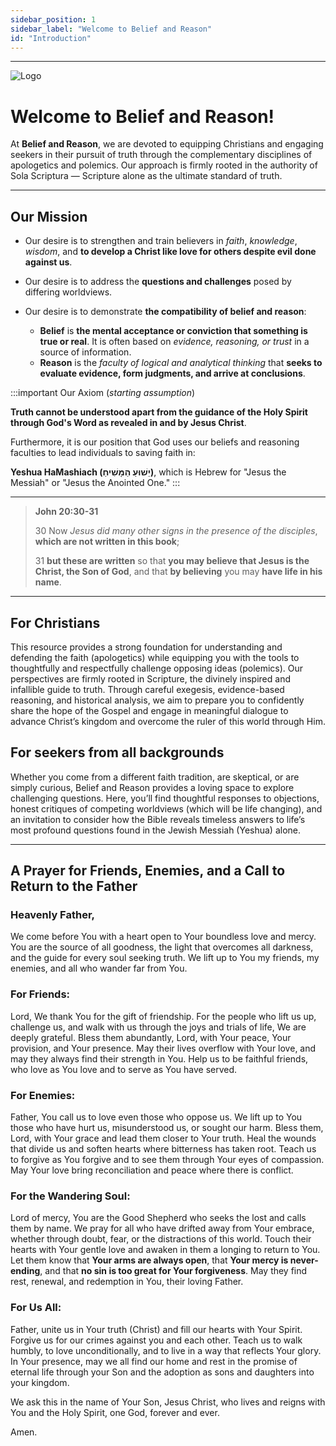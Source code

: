 ```yaml
---
sidebar_position: 1
sidebar_label: "Welcome to Belief and Reason"
id: "Introduction"
---
```


---

<div style={{ display: 'flex', alignItems: 'center', marginBottom: '20px' }}>
  <img 
    src="/img/living-water.svg" 
    alt="Logo" 
    style={{ width: '50px', height: '50px', marginRight: '10px' }}
  />
  <h1 style={{ margin: 0 }}>Welcome to Belief and Reason!</h1>
</div>


At **Belief and Reason**, we are devoted to equipping Christians and engaging seekers in their pursuit of truth through the complementary disciplines of apologetics and polemics. Our approach is firmly rooted in the authority of Sola Scriptura — Scripture alone as the ultimate standard of truth.

---

## Our Mission
* Our desire is to strengthen and train believers in _faith_, _knowledge_, _wisdom_, and **to develop a Christ like love for others despite evil done against us**.

* Our desire is to address the **questions and challenges** posed by differing worldviews.

* Our desire is to demonstrate **the compatibility of belief and reason**:
  * **Belief** is **the mental acceptance or conviction that something is true or real**. It is often based on _evidence, reasoning, or trust_ in a source of information. 
  * **Reason** is the _faculty of logical and analytical thinking_ that **seeks to evaluate evidence, form judgments, and arrive at conclusions**. 

:::important Our Axiom (_starting assumption_)

**Truth cannot be understood apart from the guidance of the Holy Spirit through God's Word as revealed in and by Jesus Christ**. 

Furthermore, it is our position that God uses our beliefs and reasoning faculties to lead individuals to saving faith in:

**Yeshua HaMashiach (יֵשׁוּעַ הַמָּשִׁיחַ)**, which is Hebrew for "Jesus the Messiah" or "Jesus the Anointed One."
:::

---

>**John 20:30-31**
>
>30 Now _Jesus did many other signs in the presence of the disciples_, **which are not written in this book**; 
>
>31 **but these are written** so that **you may believe that Jesus is the Christ, the Son of God**, and that **by believing** you may **have life in his name**.

---

## For Christians
This resource provides a strong foundation for understanding and defending the faith (apologetics) while equipping you with the tools to thoughtfully and respectfully challenge opposing ideas (polemics). Our perspectives are firmly rooted in Scripture, the divinely inspired and infallible guide to truth. Through careful exegesis, evidence-based reasoning, and historical analysis, we aim to prepare you to confidently share the hope of the Gospel and engage in meaningful dialogue to advance Christ’s kingdom and overcome the ruler of this world through Him.

## For seekers from all backgrounds
Whether you come from a different faith tradition, are skeptical, or are simply curious, Belief and Reason provides a loving space to explore challenging questions. Here, you’ll find thoughtful responses to objections, honest critiques of competing worldviews (which will be life changing), and an invitation to consider how the Bible reveals timeless answers to life’s most profound questions found in the Jewish Messiah (Yeshua) alone. 

---

## A Prayer for Friends, Enemies, and a Call to Return to the Father

### Heavenly Father,
We come before You with a heart open to Your boundless love and mercy. You are the source of all goodness, the light that overcomes all darkness, and the guide for every soul seeking truth. We lift up to You my friends, my enemies, and all who wander far from You.

### For Friends:
Lord, We thank You for the gift of friendship. For the people who lift us up, challenge us, and walk with us through the joys and trials of life, We are deeply grateful. Bless them abundantly, Lord, with Your peace, Your provision, and Your presence. May their lives overflow with Your love, and may they always find their strength in You. Help us to be faithful friends, who love as You love and to serve as You have served.

### For Enemies:
Father, You call us to love even those who oppose us. We lift up to You those who have hurt us, misunderstood us, or sought our harm. Bless them, Lord, with Your grace and lead them closer to Your truth. Heal the wounds that divide us and soften hearts where bitterness has taken root. Teach us to forgive as You forgive and to see them through Your eyes of compassion. May Your love bring reconciliation and peace where there is conflict.

### For the Wandering Soul:
Lord of mercy, You are the Good Shepherd who seeks the lost and calls them by name. We pray for all who have drifted away from Your embrace, whether through doubt, fear, or the distractions of this world. Touch their hearts with Your gentle love and awaken in them a longing to return to You. Let them know that **Your arms are always open**, that **Your mercy is never-ending**, and that **no sin is too great for Your forgiveness**. May they find rest, renewal, and redemption in You, their loving Father.

### For Us All:
Father, unite us in Your truth (Christ) and fill our hearts with Your Spirit. Forgive us for our crimes against you and each other. Teach us to walk humbly, to love unconditionally, and to live in a way that reflects Your glory. In Your presence, may we all find our home and rest in the promise of eternal life through your Son and the adoption as sons and daughters into your kingdom.

We ask this in the name of Your Son, Jesus Christ, who lives and reigns with You and the Holy Spirit, one God, forever and ever.

Amen.
